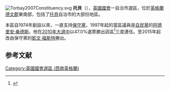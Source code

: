 [[File:Torbay2007Constituency.svg|right]]
'''托貝'''（{{lang-en|Torbay}}），[[英國|英國]][[英國國會|國會]]一自治市選區，位於[[英格蘭|英格蘭]][[德文郡|德文郡]]東南部，包括了[[托貝|托貝]]自治市的大部份地區。

本區自1974年創設以來，一直支持[[保守黨_(英國)|保守黨]]，1997年起的當區議員是[[自由民主黨_(英國)|自民黨]]的[[阿德里安·桑德斯|阿德里安·桑德斯]]。他在[[2010年英國大選|2010年大選中]]以47.0%選票勝出該區<ref name="">{{cite news
|publisher=[[英國廣播公司|英國廣播公司]]
|date=2010年5月7日
|title=Election 2010/Constituency/Torbay
|url=http://news.bbc.co.uk/1/shared/election2010/results/constituency/e74.stm
|accessdate=2010年11月1日
|archive-date=2020年6月13日
|archive-url=https://web.archive.org/web/20200613212144/http://news.bbc.co.uk/2/shared/election2010/results/constituency/e74.stm
|dead-url=no
}}</ref>三度連任。至2015年起改由保守黨的[[凱文·福斯特|凱文·福斯特]]勝出。

==参考文献==
<div class="references-small">
<references></references>
</div>

{{DEFAULTSORT:Torbay (UK Parliament constituency)}}
[[Category:英國國會選區_(西南英格蘭)|Category:英國國會選區 (西南英格蘭)]]